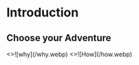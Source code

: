 # Introduction


## Choose your Adventure

<Cards num={2}>
  <Cards.Card
    image
    arrow
    title="The Why?"
    href="https://blog.cupoc.space"
  >
    <>![why](/why.webp)</>
  </Cards.Card>
  <Cards.Card image arrow title="The How ?" href="/docs/protocol/architecture">
    <>![How](/how.webp)</>
  </Cards.Card>
</Cards>

